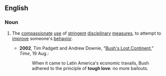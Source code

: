 ==English==
{{wikipedia}}

===Noun===
{{en-noun|-|head=[[tough]] [[love]]}}

# {{context|idiomatic}} The [[compassionate]] [[use]] of [[stringent]] [[disciplinary]] [[measure]]s, to attempt to [[improve]] someone's [[behavior]].
#* '''2002''',  Tim Padgett and Andrew Downie, "[http://www.time.com/time/magazine/article/0,9171,1003043,00.html Bush's Lost Continent]," ''Time'', 19 Aug.:
#*: When it came to Latin America's economic travails, Bush adhered to the principle of '''tough love''': no more bailouts.